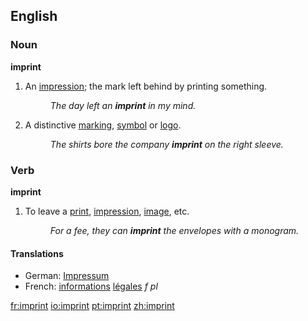 ==English==

===Noun===
'''imprint'''
#An [[impression]]; the mark left behind by printing something.
#:''The day left an '''imprint''' in my mind.''
#A distinctive [[marking]], [[symbol]] or [[logo]].
#:''The shirts bore the company '''imprint''' on the right sleeve.''

===Verb===
'''imprint'''
#To leave a [[print]], [[impression]], [[image]], etc.
#:''For a fee, they can '''imprint''' the envelopes with a monogram.''

====Translations====

*German: [[Impressum]] {{n}}
*French: [[information]]s [[légal]]es ''f pl''

[[fr:imprint]]
[[io:imprint]]
[[pt:imprint]]
[[zh:imprint]]